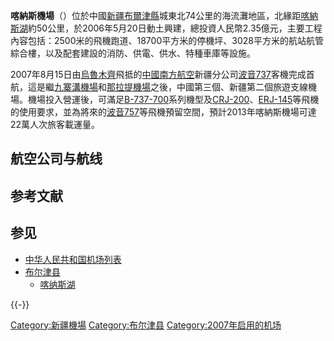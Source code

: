 {{Infobox airport
| name          = 喀納斯機場
| image         = 
| type          = 民航
| operator      = 新疆機場集團
| opened        = 2007年
| coordinates   = {{coord|48|13|16|N|86|59|53|E|display=inline,title|type:airport}}
| pushpin_map   = China Xinjiang#China
| pushpin_label = '''KJI'''
| location      = [[新疆|新疆]][[布爾津縣|布爾津縣]]
| elevation-f   = 3900
| elevation-m   = 1188
| distance_to_city = 74公里
| IATA          = KJI
| ICAO          = ZWKN
| r1-number     = 12/30
| r1-length-f   = 8202
| r1-length-m   = 2500
| r1-surface    = 混凝土
}}
'''喀納斯機場'''（{{airport codes|KJI|ZWKN}}）位於中國[[新疆维吾尔自治区|新疆]][[布爾津縣|布爾津縣]]城東北74公里的海流灘地區，北緣距[[喀納斯湖|喀納斯湖]]約50公里，於2006年5月20日動土興建，總投資人民幣2.35億元，主要工程內容包括：2500米的飛機跑道、18700平方米的停機坪、3028平方米的航站航管綜合樓，以及配套建設的消防、供電、供水、特種車庫等設施。

2007年8月15日由[[乌鲁木齐市|烏魯木齊]]飛抵的[[中國南方航空|中國南方航空]]新疆分公司[[波音737|波音737]]客機完成首航，這是繼[[九寨黄龙机场|九寨溝機場]]和[[新源那拉提机场|那拉提機場]]之後，中國第三個、新疆第二個旅遊支線機場。機場投入營運後，可滿足[[波音737|B-737-700]]系列機型及[[CRJ-200|CRJ-200]]、[[ERJ-145|ERJ-145]]等飛機的使用要求，並為將來的[[波音757|波音757]]等飛機預留空間，預計2013年喀納斯機場可達22萬人次旅客載運量。

==航空公司与航线==
{{Airport-dest-list
| {{flagicon|PRC}} [[中国南方航空|中国南方航空]]| [[乌鲁木齐地窝堡国际机场|烏魯木齊]]
| {{flagicon|PRC}} [[幸福航空|幸福航空]]| [[阿勒泰机场|阿勒泰]]、[[富蕴可可托海机场|富蘊]]
| {{flagicon|PRC}} [[華夏航空|華夏航空]]| [[克拉玛依机场|克拉玛依]]
}}

== 参考文献 ==
{{Reflist}}

== 参见 ==
{{Portal box|中华人民共和国|新疆|航空|中国建筑}}
* [[中华人民共和国机场列表|中华人民共和国机场列表]]
* [[布尔津县|布尔津县]]
** [[喀纳斯湖|喀纳斯湖]]

{{-}}
{{中华人民共和国机场}}
{{Airport-stub}}
[[Category:新疆機場|Category:新疆機場]]
[[Category:布尔津县|Category:布尔津县]]
[[Category:2007年启用的机场|Category:2007年启用的机场]]